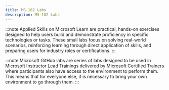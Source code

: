 ```yaml
---
title: MS-102 Labs
description: MS-102 Labs
---
```



<Tabs>
  <TabItem label="Applied Skills">

:::note 
Applied Skills on Microsoft Learn are practical, hands-on exercises designed to help users build and demonstrate proficiency in specific technologies or tasks. These small labs focus on solving real-world scenarios, reinforcing learning through direct application of skills, and preparing users for industry roles or certifications.
:::

  <CardGrid>
  <LinkCard title="Get started with identities and access using Microsoft Entra" href="https://learn.microsoft.com/credentials/applied-skills/get-started-with-identities-and-access-using-microsoft-entra/?WT.mc_id=studentamb_165290" />
  </CardGrid>
  </TabItem>

  <TabItem label="Microsoft GitHub">

:::note 
Microsoft GitHub labs are series of labs designed to be used in Microsoft Instructor Lead Trainings delivered by Microsoft Certified Trainers where participants also have access to the environment to perform them. This means that for everyone else, it is necessary to bring your own environment to go through them. 
:::
    <LinkCard title="Initialize your Microsoft 365 Tenant" href="https://github.com/MicrosoftLearning/MS-102T00-Microsoft-365-Administrator-Essentials/blob/master/Instructions/Labs/LAB_AK_01_Lab1_Ex1_Initialize_M365_Tenant.md" /> 

  <CardGrid>
    <LinkCard title="Manage Users and Groups" href="https://github.com/MicrosoftLearning/MS-102T00-Microsoft-365-Administrator-Essentials/blob/master/Instructions/Labs/LAB_AK_01_Lab1_Ex2_Manage_Users_and_Groups.md" /> 
    <LinkCard title="Add a Custom Domain" href= "https://github.com/MicrosoftLearning/MS-102T00-Microsoft-365-Administrator-Essentials/blob/master/Instructions/Labs/LAB_AK_01_Lab1_Ex3_Add_a_Domain.md" /> 
    <LinkCard title="Manage roles and role groups" href="https://github.com/MicrosoftLearning/MS-102T00-Microsoft-365-Administrator-Essentials/blob/master/Instructions/Labs/LAB_AK_02_Lab2_Ex1_Manage_roles_and_role_groups.md" /> 
    <LinkCard title="Monitor and Troubleshoot Microsoft 365" href="https://github.com/MicrosoftLearning/MS-102T00-Microsoft-365-Administrator-Essentials/blob/master/Instructions/Labs/LAB_AK_02_Lab2_Ex2_Monitor_Microsoft_365.md" /> 
    <LinkCard title="Manage a Microsoft 365 Apps for enterprise installation" href="https://github.com/MicrosoftLearning/MS-102T00-Microsoft-365-Administrator-Essentials/blob/master/Instructions/Labs/LAB_AK_02_Lab2_Ex3_M365_Apps.md" /> 
    <LinkCard title="Prepare for Identity Synchronization" href="https://github.com/MicrosoftLearning/MS-102T00-Microsoft-365-Administrator-Essentials/blob/master/Instructions/Labs/LAB_AK_03_Lab3_Ex1_Prepare_Identity_Synch.md" /> 
    <LinkCard title="Implement Identity Synchronization" href="https://github.com/MicrosoftLearning/MS-102T00-Microsoft-365-Administrator-Essentials/blob/master/Instructions/Labs/LAB_AK_03_Lab3_Ex2_Implement_Identity_Synch.md" />
    <LinkCard title="Manage secure user access" href="https://github.com/MicrosoftLearning/MS-102T00-Microsoft-365-Administrator-Essentials/blob/master/Instructions/Labs/LAB_AK_04_Lab4_Ex1_Manage_secure_user_access.md" /> 
    <LinkCard title="PIM Administrator approval" href="https://github.com/MicrosoftLearning/MS-102T00-Microsoft-365-Administrator-Essentials/blob/master/Instructions/Labs/LAB_AK_04_Lab4_Ex2_PIM_Admin_Approval.md" /> 
    <LinkCard title="PIM Self-Approval" href="https://github.com/MicrosoftLearning/MS-102T00-Microsoft-365-Administrator-Essentials/blob/master/Instructions/Labs/LAB_AK_04_Lab4_Ex3_PIM_Self_Approval.md" /> 
    <LinkCard title="PIM Teammate Approval Request" href="https://github.com/MicrosoftLearning/MS-102T00-Microsoft-365-Administrator-Essentials/blob/master/Instructions/Labs/LAB_AK_04_Lab4_Ex4_PIM_Teammate_Approval.md" /> 
    <LinkCard title="Implement a Safe Attachments policy" href="https://github.com/MicrosoftLearning/MS-102T00-Microsoft-365-Administrator-Essentials/blob/master/Instructions/Labs/LAB_AK_05_Lab5_Ex1_Safe_Attachments.md" /> 
    <LinkCard title="Implement a Safe Links Policy" href="https://github.com/MicrosoftLearning/MS-102T00-Microsoft-365-Administrator-Essentials/blob/master/Instructions/Labs/LAB_AK_05_Lab5_Ex2_Safe_Links.md" /> 
    <LinkCard title="Prepare for Alert Policies" href="https://github.com/MicrosoftLearning/MS-102T00-Microsoft-365-Administrator-Essentials/blob/master/Instructions/Labs/LAB_AK_06_Lab6_Ex1_Prepare_Alert_Policies.md" />   
    <LinkCard title="Implement a Mailbox Permission Alert" href="https://github.com/MicrosoftLearning/MS-102T00-Microsoft-365-Administrator-Essentials/blob/master/Instructions/Labs/LAB_AK_06_Lab6_Ex2_Mailbox_Permission_Alert.md" /> 
    <LinkCard title="Implement a SharePoint Permission Alert" href="https://github.com/MicrosoftLearning/MS-102T00-Microsoft-365-Administrator-Essentials/blob/master/Instructions/Labs/LAB_AK_06_Lab6_Ex3_SharePoint_Permission_Alert.md" />   
    <LinkCard title="Test the Default eDiscovery Alert" href="https://github.com/MicrosoftLearning/MS-102T00-Microsoft-365-Administrator-Essentials/blob/master/Instructions/Labs/LAB_AK_06_Lab6_Ex4_eDiscovery_Alert.md" /> 
    <LinkCard title="Conduct a Spear Phishing attack using Attack Simulation training" href="https://github.com/MicrosoftLearning/MS-102T00-Microsoft-365-Administrator-Essentials/blob/master/Instructions/Labs/LAB_AK_06_Lab6_Ex5_AttackSim_Phishing_attack.md" />  
    <LinkCard title="Conduct a Drive-by URL attack using Attack Simulation training" href="https://github.com/MicrosoftLearning/MS-102T00-Microsoft-365-Administrator-Essentials/blob/master/Instructions/Labs/LAB_AK_06_Lab6_Ex6_AttackSim_PW_attack.md" /> 
    <LinkCard title="Validate alert nofications and simulated attacks" href="https://github.com/MicrosoftLearning/MS-102T00-Microsoft-365-Administrator-Essentials/blob/master/Instructions/Labs/LAB_AK_06_Lab6_Ex7_Validate_Alerts_And_Attacks.md" />    
    <LinkCard title="Configure In-place Archiving and Retention Policies" href="https://github.com/MicrosoftLearning/MS-102T00-Microsoft-365-Administrator-Essentials/blob/master/Instructions/Labs/LAB_AK_07_Lab7_Ex1_Retention_Policies.md" /> 
    <LinkCard title="Manage DLP Policies" href="https://github.com/MicrosoftLearning/MS-102T00-Microsoft-365-Administrator-Essentials/blob/master/Instructions/Labs/LAB_AK_08_Lab8_Ex1_Manage_DLP_Policies.md" /> 
    <LinkCard title="Test the DLP Policy" href="https://github.com/MicrosoftLearning/MS-102T00-Microsoft-365-Administrator-Essentials/blob/master/Instructions/Labs/LAB_AK_08_Lab8_Ex2_Test_DLP_Policy.md" /> 
    <LinkCard title="Implement Sensitivity labels with Microsoft Purview Information Protection" href="https://github.com/MicrosoftLearning/MS-102T00-Microsoft-365-Administrator-Essentials/blob/master/Instructions/Labs/LAB_AK_09_Lab9_Ex1_Implement%20Sensitivity%20labels.md" /> 
  </CardGrid>
  </TabItem>
</Tabs>

